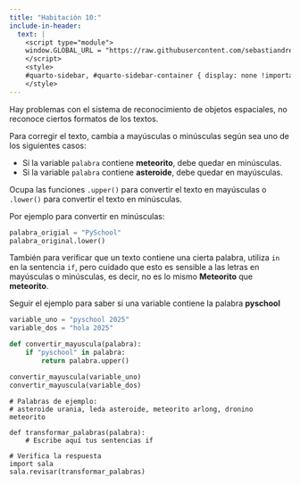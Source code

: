 ```yaml
---
title: "Habitación 10:"
include-in-header:
  text: |
    <script type="module">
    window.GLOBAL_URL = "https://raw.githubusercontent.com/sebastiandres/pyschool_2025/refs/heads/main/quarto/rooms/sala_10.py";
    </script>
    <style>
    #quarto-sidebar, #quarto-sidebar-container { display: none !important; }
    </style>
---
```


Hay problemas con el sistema de reconocimiento de objetos espaciales, no reconoce ciertos formatos de los textos.

Para corregir el texto, cambia a mayúsculas o minúsculas según sea uno de los siguientes casos:

- Si la variable `palabra` contiene **meteorito**, debe quedar en minúsculas.
- Si la variable `palabra` contiene **asteroide**, debe quedar en mayúsculas.

<div class="alert alert-info">
Ocupa las funciones `.upper()` para convertir el texto en mayúsculas o `.lower()` para convertir
el texto en minúsculas.

Por ejemplo para convertir en minúsculas:
```python
palabra_origial = "PySchool"
palabra_original.lower()
```
También para verificar que un texto contiene una cierta palabra, utiliza `in` en la sentencia `if`,
pero cuidado que esto es sensible a las letras en mayúsculas o minúsculas, es decir, no es lo mismo **Meteorito** que **meteorito**.
</div>

::: {.callout-tip title="Pista" collapse="true"}
Seguir el ejemplo para saber si una variable contiene la palabra **pyschool**

```python 
variable_uno = "pyschool 2025"
variable_dos = "hola 2025"

def convertir_mayuscula(palabra):
    if "pyschool" in palabra:
        return palabra.upper()

convertir_mayuscula(variable_uno)
convertir_mayuscula(variable_dos)
```
:::

```pyodide-python
# Palabras de ejemplo:
# asteroide urania, leda asteroide, meteorito arlong, dronino meteorito

def transformar_palabras(palabra):
    # Escribe aquí tus sentencias if

# Verifica la respuesta
import sala
sala.revisar(transformar_palabras)
```